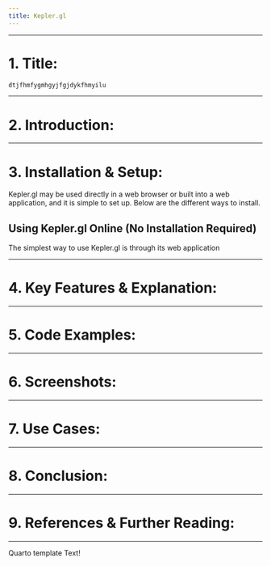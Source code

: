 ```yaml
---
title: Kepler.gl
---
```

---


# 1. Title: {#Title}

```js
dtjfhmfygmhgyjfgjdykfhmyilu
```


---

# 2. Introduction: {#Introduction}

---

# 3. Installation & Setup: {#Installation-Setup}
Kepler.gl may be used directly in a web browser or built into a web application, and it is simple to set up. Below are the different ways to install.

## Using Kepler.gl Online (No Installation Required)

The simplest way to use Kepler.gl is through its web application

---

# 4. Key Features & Explanation: {#Key-Features-Explanation}

---

# 5. Code Examples: {#Code-Examples}

---

# 6. Screenshots: {#Screenshots}

---

# 7. Use Cases: {#Use-Cases}

---

# 8. Conclusion: {#Conclusion}

---

# 9. References & Further Reading: {#References-Further-Reading}

---
Quarto template Text!

